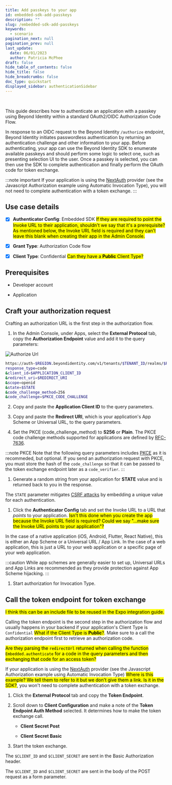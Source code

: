 ```yaml
---
title: Add passkeys to your app
id: embedded-sdk-add-passkeys
description: ""
slug: /embedded-sdk-add-passkeys
keywords:
  - scenario
pagination_next: null
pagination_prev: null
last_update:
  date: 06/01/2023
  author: Patricia McPhee
draft: false
hide_table_of_contents: false
hide_title: false
hide_breadcrumbs: false
doc_type: quickstart
displayed_sidebar: authenticationSidebar
---
```




<Row>
  <Col span={6}>
    <Alert message="Ready for review" type="success" />
  </Col>
</Row>
<br />

This guide describes how to authenticate an application with a passkey using Beyond Identity within a standard OAuth2/OIDC Authorization Code Flow.

In response to an OIDC request to the Beyond Identity `/authorize` endpoint, Beyond Identity initiates passwordless authentication by returning an authentication challenge and other information to your app. Before authenticating, your app can use the Beyond Identity SDK to enumerate available passkeys and should perform some logic to select one, such as presenting selection UI to the user. Once a passkey is selected, you can then use the SDK to complete authentication and finally perform the OAuth code for token exchange.

:::note important
If your application is using the [NextAuth](https://next-auth.js.org) provider (see the Javascript Authorization example using Automatic Invocation Type), you will not need to complete authentication with a token exchange.
:::

## Use case details

- [x] **Authenticator Config**: Embedded SDK <mark>If they are required to point the Invoke URL to their application, shouldn't we say that it's a prerequisite? As mentioned below, the Invoke URL field is required and they can't leave this blank when creating their app in the Admin Console.</mark>

- [x] **Grant Type**: Authorization Code flow

- [x] **Client Type**: Confidential <mark>Can they have a **Public** Client Type?</mark>

## Prerequisites

- Developer account

- Application

## Craft your authorization request

Crafting an authorization URL is the first step in the authorization flow.

1. In the Admin Console, under Apps, select the **External Protocol** tab, copy the **Authorization Endpoint** value and add it to the query parameters:

![Authorize Url](../images/authentication-auth-url.png)

```bash title="/authorize"
https://auth-$REGION.beyondidentity.com/v1/tenants/$TENANT_ID/realms/$REALM_ID/applications/$APPLICATION_ID/authorize?
response_type=code
&client_id=$APPLICATION_CLIENT_ID
&redirect_uri=$REDIRECT_URI
&scope=openid
&state=$STATE
&code_challenge_method=256
&code_challenge=$PKCE_CODE_CHALLENGE
```

2. Copy and paste the **Application Client ID** to the query parameters.

1. Copy and paste the **Redirect URI**, which is your application's App Scheme or Universal URL, to the query parameters.

1. Set the PKCE (code_challenge_method) to **S256** or **Plain**. The PKCE code challenge methods supported for applications are defined by [RFC-7636](https://datatracker.ietf.org/doc/html/rfc7636).

:::note PKCE
Note that the following query parameters includes [PKCE](https://www.rfc-editor.org/rfc/rfc7636) as it is recommeded, but optional. If you send an authorization request with PKCE, you must store the hash of the `code_challenge` so that it can be passed to the token exchange endpoint later as a `code_verifier`.
:::

1. Generate a random string from your application for **STATE** value and is returned back to you in the response.

The `STATE` parameter mitigates [CSRF attacks](https://en.wikipedia.org/wiki/Cross-site_request_forgery) by embedding a unique value for each authentication.

1. Click the **Authenticator Config** tab and set the Invoke URL to a URL that _points_ to your application. <mark>Isn't this done when you create the app because the Invoke URL field is required? Could we say "...make sure the Invoke URL points to your application"?</mark>

In the case of a native application (iOS, Android, Flutter, React Native), this is either an App Scheme or a Universal URL / App Link. In the case of a web application, this is just a URL to your web application or a specific page of your web application.

:::caution
While app schemes are generally easier to set up, Universal URLs and App Links are recommended as they provide protection against App Scheme hijacking.
:::

1. Start authorization for Invocation Type.

<Tabs groupId="authenticate-invocation-type" queryString>
  <TabItem value="manual" label="Manual">
    <SilentAuth />
  </TabItem>
  <TabItem value="automatic" label="Automatic">
    <WebAuth />
  </TabItem>
</Tabs>

## Call the token endpoint for token exchange

<p>
  <mark>
    I think this can be an include file to be reused in the Expo integration guide.
  </mark>
</p>

Calling the token endpoint is the second step in the authorization flow and usually happens in your backend if your application's Client Type is `Confidential` <mark>What if the Client Type is **Public**?</mark>. Make sure to a call the authorization endpoint first to retrieve an authorization code.

<p>
  <mark>
    Are they parsing the <code>redirectUrl</code> returned when calling the function <code>Embedded.authenticate</code> for a code in the query parameters and then exchanging that code for an access token?
  </mark>
</p>

If your application is using the [NextAuth](https://next-auth.js.org) provider (see the Javascript Authorization example using Automatic Invocation Type) <mark>Where is this example? We tell them to refer to it but we don't give them a link. Is it in the SDK?</mark>, you won't need to complete authentication with a token exchange.

1. Click the **External Protocol** tab and copy the **Token Endpoint**.

2. Scroll down to **Client Configuration** and make a note of the **Token Endpoint Auth Method** selected. It determines how to make the token exchange call.

   - **Client Secret Post**

   - **Client Secret Basic**

3. <a name="token-exchange"></a>Start the token exchange.

<Tabs groupId="token-auth-method" queryString>
<TabItem value="client_secret_basic" label="Client Secret Basic">

The `$CLIENT_ID` and `$CLIENT_SECRET` are sent in the Basic Authorization header.

<MultiLanguageCodeBlock
  curl='curl "https://auth-$(REGION).beyondidentity.com/v1/tenants/$(TENANT_ID)/realms/$(REALM_ID)/applications/$(APPLICATION_ID)/token" \
        -X POST \
        -u "$(CLIENT_ID):$(CLIENT_SECRET)" --basic \
        -H "Content-Type: application/x-www-form-urlencoded" \
        -d "grant_type=authorization_code&code=$(CODE_FROM_AUTHORIZATION_RESPONSE)&code_verifier=$(CODE_VERIFIER_IF_USED_PKCE_IN_AUTHORIZATION_REQUEST)&redirect_uri=$(REDIRECT_URI_MUST_MATCH_VALUE_USED_IN_AUTHORIZATION_REQUEST)"'
  title="/token"
/>
</TabItem>

<TabItem value="client_secret_post" label="Client Secret Post">

The `$CLIENT_ID` and `$CLIENT_SECRET` are sent in the body of the POST request as a form parameter.

<MultiLanguageCodeBlock
  curl='curl "https://auth-$(REGION).beyondidentity.com/v1/tenants/$(TENANT_ID)/realms/$(REALM_ID)/applications/$(APPLICATION_ID)/token" \
        -X POST \
        -H "Content-Type: application/x-www-form-urlencoded" \
        -F "grant_type=authorization_code" \
        -F "code=$(CODE_FROM_AUTHORIZATION_RESPONSE)" \
        -F "client_id=$(CLIENT_ID)" \
        -F "client_secret=$(CLIENT_SECRET_FROM_CONFIDENTIAL_APPLICATION)" \
        -F "code_verifier=$(CODE_VERIFIER_IF_USED_PKCE_IN_AUTHORIZATION_REQUEST)" \
        -F "redirect_uri=$(REDIRECT_URI_MUST_MATCH_VALUE_USED_IN_AUTHORIZATION_REQUEST)"'
  title="/token"
/>

</TabItem>
</Tabs>
